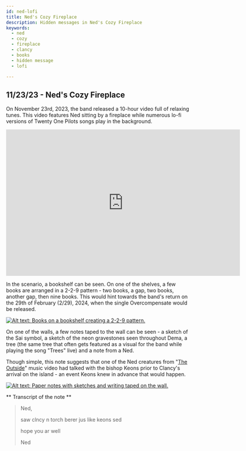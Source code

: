 ```yaml
---
id: ned-lofi
title: Ned's Cozy Fireplace
description: Hidden messages in Ned's Cozy Fireplace
keywords:
  - ned
  - cozy
  - fireplace
  - clancy
  - books
  - hidden message
  - lofi

---
```


## 11/23/23 - Ned's Cozy Fireplace 

On November 23rd, 2023, the band released a 10-hour video full of relaxing tunes. This video features Ned sitting by a fireplace while numerous lo-fi versions of Twenty One Pilots songs play in the background.  


<iframe width="640" height="400" src="https://www.youtube.com/embed/s1K00Fiz_0Q" title="Ned&#39;s Cozy Fireplace - 10 Hours of Relaxing Twenty One Pilots Mixes" frameborder="0" allow="accelerometer; autoplay; clipboard-write; encrypted-media; gyroscope; picture-in-picture; web-share" allowfullscreen></iframe>

In the scenario, a bookshelf can be seen. On one of the shelves, a few books are arranged in a 2-2-9 pattern - two books, a gap, two books, another gap, then nine books. This would hint towards the band's return on the 29th of February (2/29), 2024, when the single Overcompensate would be released.

[![Alt text: Books on a bookshelf creating a 2-2-9 pattern.](./assets/nedbooks.png)](./assets/nedbooks.png)

On one of the walls, a few notes taped to the wall can be seen -  a sketch of the Sai symbol, a sketch of the neon gravestones seen throughout Dema, a tree (the same tree that often gets featured as a visual for the band while playing the song "Trees" live)  and a note from a Ned. 

Though simple, this note suggests that one of the Ned creatures from "[The Outside](https://www.youtube.com/watch?v=eNcvblM8-_o)" music video had talked with the bishop Keons prior to Clancy's arrival on the island - an event Keons knew in advance that would happen.

[![Alt text: Paper notes with sketches and writing taped on the wall.](./assets/nedfireplace.png)](./assets/nedfireplace.png)

** Transcript of the note **
> Ned,
>
> saw clncy n torch berer jus like keons sed
>
> hope you ar well
>
> Ned
